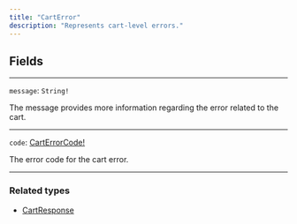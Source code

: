 ```yaml
---
title: "CartError"
description: "Represents cart-level errors."
---
```


## Fields

---

`message`: `String!`

The message provides more information regarding the error related to the cart.

---

`code`: [CartErrorCode!](/reference/carterrorcode)

The error code for the cart error.

---

### Related types

* [CartResponse](/reference/cartresponse)